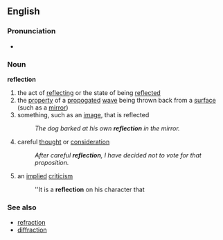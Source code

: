 ==English==
===Pronunciation===
*{{audio|en-us-reflection.ogg|Audio (US)}}

===Noun===
'''reflection'''
# the act of [[reflecting]] or the state of being [[reflected]]
# the [[property]] of a [[propogate]]d [[wave]] being thrown back from a [[surface]] (such as a [[mirror]])
# something, such as an [[image]], that is reflected
#:''The dog barked at his own '''reflection''' in the mirror.''
# careful [[thought]] or [[consideration]]
#:''After careful '''reflection''', I have decided not to vote for that proposition.''
# an [[implied]] [[criticism]]
#:''It is a '''reflection''' on his character that 

===See also===
*[[refraction]]
*[[diffraction]]